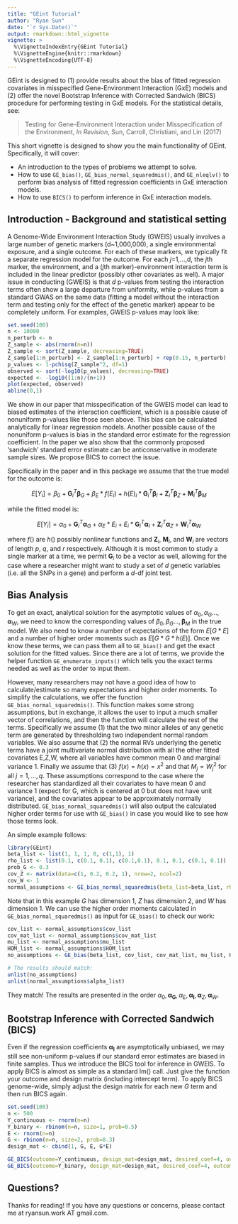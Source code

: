 ```yaml
---
title: "GEint Tutorial"
author: "Ryan Sun"
date: "`r Sys.Date()`"
output: rmarkdown::html_vignette
vignette: >
  %\VignetteIndexEntry{GEint Tutorial}
  %\VignetteEngine{knitr::rmarkdown}
  %\VignetteEncoding{UTF-8}
---
```


GEint is designed to (1) provide results about the bias of fitted regression covariates in misspecified Gene-Environment Interaction (GxE) models and (2) offer the novel Bootstrap Inference with Corrected Sandwich (BICS) procedure for performing testing in GxE models. For the statistical details, see:

> Testing for Gene-Environment Interaction under Misspecification of the Environment, *In Revision*, Sun, Carroll, Christiani, and Lin (2017)

This short vignette is designed to show you the main functionality of GEint.  Specifically, it will cover:

- An introduction to the types of problems we attempt to solve.
- How to use `GE_bias()`, `GE_bias_normal_squaredmis()`, and `GE_nleqlv()` to perform bias analysis of fitted regression coefficients in GxE interaction models.
- How to use `BICS()` to perform inference in GxE interaction models.

## Introduction - Background and statistical setting

A Genome-Wide Environment Interaction Study (GWEIS) usually involves a large number of genetic markers (d~1,000,000), a single environmental exposure, and a single outcome.  For each of these markers, we typically fit a separate regression model for the outcome.  For each $j$=1,...,d, the $j$th marker, the environment, and a ($j$th marker)-environment interaction term is included in the linear predictor (possibly other covariates as well). A major issue in conducting (GWEIS) is that $d$ p-values from testing the interaction terms often show a large departure from uniformity, while p-values from a standard GWAS on the same data (fitting a model without the interaction term and testing only for the effect of the genetic marker) appear to be completely uniform.  For examples, GWEIS p-values may look like:

```r
set.seed(100)
n <- 10000
n_perturb <- n
Z_sample <- abs(rnorm(n=n))
Z_sample <- sort(Z_sample, decreasing=TRUE)
Z_sample[1:n_perturb] <- Z_sample[1:n_perturb] + rep(0.15, n_perturb)
p_values <- 1-pchisq(Z_sample^2, df=1)
observed <- sort(-log10(p_values), decreasing=TRUE)
expected <- -log10((1:n)/(n+1))
plot(expected, observed)
abline(0,1)
```

We show in our paper that misspecification of the GWEIS model can lead to biased estimates of the interaction coefficient, which is a possible cause of nonuniform p-values like those seen above.  This bias can be calculated analytically for linear regression models.  Another possible cause of the nonuniform p-values is bias in the standard error estimate for the regression coefficient.  In the paper we also show that the commonly proposed 'sandwich' standard error estimate can be anticonservative in moderate sample sizes.  We propose BICS to correct the issue.

Specifically in the paper and in this package we assume that the true model for the outcome is:

$$E[Y_{i}] = \beta_{0} + \mathbf{G}_{i}^{T}\boldsymbol{\beta}_{G}  + \beta_{E}*f(E_{i}) + h(E)_{i}*\mathbf{G}_{i}^{T}\boldsymbol{\beta}_{I} + \mathbf{Z}_{i}^{T}\boldsymbol{\beta}_{Z} + \mathbf{M}_{i}^{T}\boldsymbol{\beta}_{M}$$

while the fitted model is:

$$E[Y_{i}] = \alpha_{0} + \mathbf{G}_{i}^{T}\boldsymbol{\alpha}_{G} + \alpha_{E}*E_{i} + E_{i}*\mathbf{G}_{i}^{T}\boldsymbol{\alpha}_{I} + \mathbf{Z}_{i}^{T}\boldsymbol{\alpha}_{Z} + \mathbf{W}_{i}^{T}\boldsymbol{\alpha}_{W}$$

where $f()$ are $h()$ possibly nonlinear functions and $\mathbf{Z}_{i}$, $\mathbf{M}_{i}$, and $\mathbf{W}_{i}$ are vectors of length $p$, $q$, and $r$ respectively.
Although it is most common to study a single marker at a time, we permit $\mathbf{G}_{i}$ to be a vector as well, allowing for the case where a researcher might want to study a set of $d$ genetic variables (i.e. all the SNPs in a gene) and perform a $d$-df joint test.

## Bias Analysis

To get an exact, analytical solution for the asymptotic values of $\alpha_{0},\alpha_{G}...,\boldsymbol{\alpha}_{W}$, we need to know the corresponding values of $\beta_{0},\beta_{G}...,\boldsymbol{\beta}_{M}$ in the true model.  We also need to know a number of expectations of the form $E[G*E]$ and a number of higher order moments such as $E[G*G*h(E)]$.  Once we know these terms, we can pass them all to `GE_bias()` and get the exact solution for the fitted values.  Since there are a lot of terms, we provide the helper function `GE_enumerate_inputs()` which tells you the exact terms needed as well as the order to input them.

However, many researchers may not have a good idea of how to calculate/estimate so many expectations and higher order moments.  To simplify the calculations, we offer the function `GE_bias_normal_squaredmis()`.  This function makes some strong assumptions, but in exchange, it allows the user to input a much smaller vector of correlations, and then the function will calculate the rest of the terms.  Specifically we assume (1) that the two minor alleles of any genetic term are generated by thresholding two independent normal random variables.  We also assume that (2) the normal RVs underlying the genetic terms have a joint multivariate normal distribution with all the other fitted covariates E,Z,W, where all variables have common mean 0 and marginal variance 1.  Finally we assume that (3) $f(x)=h(x)=x^{2}$ and that $M_{j}=W_{j}^{2}$ for all $j=1,...,q$. These assumptions correspond to the case where the researcher has standardized all their covariates to have mean 0 and variance 1 (expect for G, which is centered at 0 but does not have unit variance), and the covariates appear to be approximately normally distributed.  `GE_bias_normal_squaredmis()` will also output the calculated higher order terms for use with `GE_bias()` in case you would like to see how those terms look.

An simple example follows:

```r
library(GEint)
beta_list <- list(1, 1, 1, 0, c(1,1), 1)
rho_list <- list(0.1, c(0.1, 0.1), c(0.1,0.1), 0.1, 0.1, c(0.1, 0.1))
prob_G <- 0.3
cov_Z <- matrix(data=c(1, 0.2, 0.2, 1), nrow=2, ncol=2)
cov_W <- 1
normal_assumptions <- GE_bias_normal_squaredmis(beta_list=beta_list, rho_list=rho_list, prob_G=prob_G, cov_Z=cov_Z, cov_W=cov_W)
```

Note that in this example $G$ has dimension 1, $Z$ has dimension 2, and $W$ has dimension 1.  We can use the higher order moments calculated in `GE_bias_normal_squaredmis()` as input for `GE_bias()` to check our work:

```r
cov_list <- normal_assumptions$cov_list
cov_mat_list <- normal_assumptions$cov_mat_list
mu_list <- normal_assumptions$mu_list
HOM_list <- normal_assumptions$HOM_list
no_assumptions <- GE_bias(beta_list, cov_list, cov_mat_list, mu_list, HOM_list)

# The results should match:
unlist(no_assumptions)
unlist(normal_assumptions$alpha_list)
```


They match!  The results are presented in the order $\alpha_{0}, \boldsymbol{\alpha_{G}}, \alpha_{E}, \boldsymbol{\alpha_{I}}, \boldsymbol{\alpha}_{Z}, \boldsymbol{\alpha}_{W}$.


## Bootstrap Inference with Corrected Sandwich (BICS)

Even if the regression coefficients $\boldsymbol{\alpha_{I}}$ are asymptotically unbiased, we may still see non-uniform p-values if our standard error estimates are biased in finite samples.  Thus we introduce the BICS tool for inference in GWEIS.  To apply BICS is almost as simple as a standard lm() call.  Just give the function your outcome and design matrix (including intercept term).  To apply BICS genome-wide, simply adjust the design matrix for each new $G$ term and then run BICS again.


```r
set.seed(100)
n <- 500
Y_continuous <- rnorm(n=n)
Y_binary <- rbinom(n=n, size=1, prob=0.5)
E <- rnorm(n=n)
G <- rbinom(n=n, size=2, prob=0.3)
design_mat <- cbind(1, G, E, G*E)

GE_BICS(outcome=Y_continuous, design_mat=design_mat, desired_coef=4, outcome_type='C')
GE_BICS(outcome=Y_binary, design_mat=design_mat, desired_coef=4, outcome_type='D')
```


## Questions?

Thanks for reading!  If you have any questions or concerns, please contact me at ryansun.work AT gmail.com.
